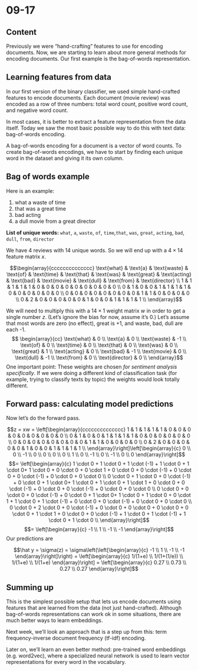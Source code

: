 # 09-17

## Content
Previously we were "hand-crafting" features to use for encoding documents. Now, we are starting to learn about more general methods for encoding documents. Our first example is the bag-of-words representation.

## Learning features from data

In our first version of the binary classifier, we used simple hand-crafted features to encode documents. Each document (movie review) was encoded as a row of three numbers: total word count, positive word count, and negative word count.

In most cases, it is better to extract a feature representation from the data itself. Today we saw the most basic possible way to do this with text data: bag-of-words encoding.

A bag-of-words encoding for a document is a vector of word counts. To create bag-of-words encodings, we have to start by finding each unique word in the dataset and giving it its own column. 

## Bag of words example

Here is an example:

1. what a waste of time
2. that was a great time
3. bad acting
4. a dull movie from a great director

**List of unique words:** `what`, `a`, `waste`, `of`, `time`,`that`, `was`, `great`, `acting`, `bad`, `dull`, `from`, `director`

We have 4 reviews with 14 unique words. So we will end up with a $4 \times 14$ feature matrix $x$.

$$\begin{array}{cccccccccccccc}
\text{what} & \text{a} & \text{waste} & \text{of} & \text{time} & \text{that} & \text{was} & \text{great}  & \text{acting} & \text{bad} & \text{movie} & \text{dull} & \text{from} & \text{director} \\
1 & 1 & 1 & 1 & 1 & 0 & 0 & 0 & 0 & 0 & 0 & 0 & 0 & 0 \\
0 & 1 & 0 & 0 & 1 & 1 & 1 & 1 & 0 & 0 & 0 & 0 & 0 & 0 \\
0 & 0 & 0 & 0 & 0 & 0 & 0 & 0 & 1 & 1 & 0 & 0 & 0 & 0 \\
0 & 2 & 0 & 0 & 0 & 0 & 0 & 1 & 0 & 0 & 1 & 1 & 1 & 1 \\
\end{array}$$

We will need to multiply this with a $14 \times 1$ weight matrix $w$ in order to get a single number $z$. (Let's ignore the bias for now, assume it's $0$.) Let's assume that most words are zero (no effect), $\text{great}$ is $+1$, and $\text{waste, bad, dull}$ are each -1.
$$ \begin{array}{cc} \text{what} & 0 \\
\text{a} & 0 \\
\text{waste} & -1 \\
\text{of} & 0 \\
\text{time} & 0 \\
\text{that} & 0 \\
\text{was} & 0 \\
\text{great} & 1 \\
\text{acting} & 0 \\
\text{bad} & -1 \\
\text{movie} & 0 \\
\text{dull} & -1 \\
\text{from} & 0 \\
\text{director} & 0 \\
\end{array}$$
One important point: These weights are chosen *for sentiment analysis specifically*. If we were doing a different kind of classification task (for example, trying to classify texts by topic) the weights would look totally different.

## Forward pass: calculating model predictions

Now let's do the forward pass.

$$z = xw = \left[\begin{array}{cccccccccccccc}
1 & 1 & 1 & 1 & 1 & 0 & 0 & 0 & 0 & 0 & 0 & 0 & 0 & 0 \\
0 & 1 & 0 & 0 & 1 & 1 & 1 & 1 & 0 & 0 & 0 & 0 & 0 & 0 \\
0 & 0 & 0 & 0 & 0 & 0 & 0 & 0 & 1 & 1 & 0 & 0 & 0 & 0 \\
0 & 2 & 0 & 0 & 0 & 0 & 0 & 1 & 0 & 0 & 1 & 1 & 1 & 1 \\
\end{array}\right]\left[\begin{array}{c} 0 \\
0 \\
-1 \\
0 \\
0 \\
0 \\
 0 \\
1 \\
 0 \\
-1 \\
 0 \\
-1 \\
 0 \\
 0 \end{array}\right]$$$$= \left[\begin{array}{c} 1 \cdot 0 + 1 \cdot 0 + 1 \cdot (-1) + 1 \cdot 0 + 1 \cdot 0+ 1 \cdot 0 + 0 \cdot 0 + 0 \cdot 1 + 0 \cdot 0 + 0 \cdot (-1) + 0 \cdot 0 + 0 \cdot (-1) + 0 \cdot 0 + 0 \cdot 0 \\ 
 0 \cdot 0 + 1 \cdot 0 + 0 \cdot (-1) + 0 \cdot 0 + 1 \cdot 0+ 1 \cdot 0 + 1 \cdot 0 + 1 \cdot 1 + 0 \cdot 0 + 0 \cdot (-1) + 0 \cdot 0 + 0 \cdot (-1) + 0 \cdot 0 + 0 \cdot 0  \\ 0 \cdot 0 + 0 \cdot 0 + 0 \cdot (-1) + 0 \cdot 0 + 1 \cdot 0+ 1 \cdot 0 + 1 \cdot 0 + 0 \cdot 1 + 1 \cdot 0 + 1 \cdot (-1) + 0 \cdot 0 + 0 \cdot (-1) + 0 \cdot 0 + 0 \cdot 0 \\  0 \cdot 0 + 2 \cdot 0 + 0 \cdot (-1) + 0 \cdot 0 + 0 \cdot 0 + 0 \cdot 0 + 0 \cdot 0 + 1 \cdot 1 + 0 \cdot 0 + 0 \cdot (-1) + 1 \cdot 0 + 1 \cdot (-1) + 1 \cdot 0 + 1 \cdot 0 \\ \end{array}\right]$$
$$= \left[\begin{array}{c} -1 \\ 1 \\ -1 \\ -1 \end{array}\right]$$
Our predictions are

$$\hat y = \sigma(z) = \sigma\left(\left[\begin{array}{c} -1 \\ 1 \\ -1 \\ -1 \end{array}\right]\right) = \left[\begin{array}{c} 1/(1+e) \\ 1/(1+(1/e)) \\ 1/(1+e) \\ 1/(1+e) \end{array}\right] = \left[\begin{array}{c} 0.27 \\ 0.73 \\ 0.27 \\ 0.27 \end{array}\right]$$

## Summing up

This is the simplest possible setup that lets us encode documents using features that are learned from the data (not just hand-crafted). Although bag-of-words representations can work ok in some situations, there are much better ways to learn embeddings.

Next week, we'll look an approach that is a step up from this: term frequency-inverse document frequency (tf-idf) encoding.

Later on, we'll learn an even better method: pre-trained word embeddings (e.g. word2vec), where a specialized neural network is used to learn vector representations for every word in the vocabulary.